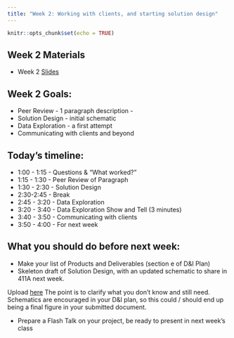 ```yaml
---
title: "Week 2: Working with clients, and starting solution design"
---
```


```r
knitr::opts_chunk$set(echo = TRUE)
```

## Week 2 Materials

- Week 2 [Slides](https://docs.google.com/presentation/d/1WUqK8HqHlHI_ugsCmdyP3lwkk51XfiJ3I5RJivKs7vY/edit?usp=sharing)

## Week 2 Goals:

- Peer Review - 1 paragraph description - 
- Solution Design - initial schematic
- Data Exploration - a first attempt
- Communicating with clients and beyond

## Today's timeline: 

- 1:00 - 1:15 - Questions & “What worked?”
- 1:15 - 1:30 - Peer Review of Paragraph
- 1:30 - 2:30 - Solution Design
- 2:30-2:45  - Break
- 2:45 - 3:20 - Data Exploration
- 3:20 - 3:40 - Data Exploration Show and Tell (3 minutes)
- 3:40 - 3:50 - Communicating with clients 
- 3:50 - 4:00 - For next week

## What you should do before next week: 

* Make your list of Products and Deliverables (section e of D&I Plan)
* Skeleton draft of Solution Design, with an updated schematic to share in 411A next week. 

Upload [here](https://docs.google.com/document/d/1ucvdMCDO1KJKYhIBewZsTAp_ZJmOoPgymawQO31mCU4/edit?usp=sharing)
The point is to clarify what you don’t know and still need. Schematics are encouraged in your D&I plan, so this could / should end up being a final figure in your submitted document. 

* Prepare a Flash Talk on your project, be ready to present in next week’s class


